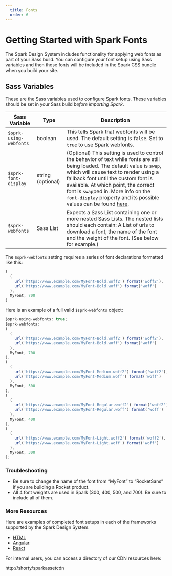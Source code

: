 ```yaml
---
  title: Fonts
  order: 6
---
```


# Getting Started with Spark Fonts

The Spark Design System includes functionality for
applying web fonts as part of your Sass build.
You can configure your font setup using Sass
variables and then those fonts will be included
in the Spark CSS bundle when you build your site.

## Sass Variables

These are the Sass variables used to configure
Spark fonts. These variables should be set in
your Sass build *before importing Spark*.

| Sass Variable | Type | Description |
|---|---|---|
| `$sprk-using-webfonts` | boolean | This tells Spark that webfonts will be used. The default setting is `false`. Set to `true` to use Spark webfonts.|
| `$sprk-font-display` | string (optional) | (Optional) This setting is used to control the behavior of text while fonts are still being loaded. The default value is `swap`, which will cause text to render using a fallback font until the custom font is available. At which point, the correct font is `swap`ped in. More info on the `font-display` property and its possible values can be found [here](https://css-tricks.com/font-display-masses/#article-header-id-1).|
| `$sprk-webfonts` | Sass List | Expects a Sass List containing one or more nested Sass Lists. The nested lists should each contain: A List of urls to download a font, the name of the font and the weight of the font. (See below for example.)  |

The `$sprk-webfonts` setting requires a series of font declarations formatted like this:

```javascript
(
  (
    url('https://www.example.com/MyFont-Bold.woff2') format('woff2'),
    url('https://www.example.com/MyFont-Bold.woff') format('woff')
  ),
  MyFont, 700
)
```

Here is an example of a full valid `$sprk-webfonts` object:

```javascript
$sprk-using-webfonts: true;
$sprk-webfonts:
(
  (
    url('https://www.example.com/MyFont-Bold.woff2') format('woff2'),
    url('https://www.example.com/MyFont-Bold.woff') format('woff')
  ),
  MyFont, 700
),
(
  (
    url('https://www.example.com/MyFont-Medium.woff2') format('woff2'),
    url('https://www.example.com/MyFont-Medium.woff') format('woff')
  ),
  MyFont, 500
),
(
  (
    url('https://www.example.com/MyFont-Regular.woff2') format('woff2'),
    url('https://www.example.com/MyFont-Regular.woff') format('woff')
  ),
  MyFont, 400
),
(
  (
    url('https://www.example.com/MyFont-Light.woff2') format('woff2'),
    url('https://www.example.com/MyFont-Light.woff') format('woff')
  ),
  MyFont, 300
);
```

### Troubleshooting

* Be sure to change the name of the font from “MyFont” to “RocketSans” if you are building a Rocket product.
* All 4 font weights are used in Spark (300, 400, 500, and 700). Be sure to include all of them.

### More Resources

Here are examples of completed font setups in each of the frameworks supported by the Spark Design System.

- [HTML](https://github.com/sparkdesignsystem/spark-starter-html/blob/master/src/style.scss)
- [Angular](https://github.com/sparkdesignsystem/spark-starter-angular/blob/master/src/styles.scss)
- [React](https://github.com/sparkdesignsystem/spark-starter-react/blob/master/src/styles.scss)

For internal users, you can access a directory of our CDN resources here:

http://shorty/sparkassetcdn